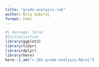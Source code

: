 ```yaml
---
title: "grade-analysis-lab"
author: Nila Gobiraj
format: html
---
```


```r
#| message: false
#Initialisation
library(ggplot2)
library(tidyr)
library(dplyr)
library(here)
here::i_am("r-101-grade-analysis.Rproj")
```


